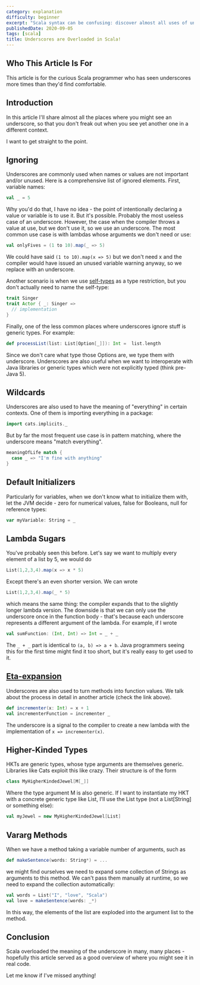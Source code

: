 ```yaml
---
category: explanation
difficulty: beginner
excerpt: "Scala syntax can be confusing: discover almost all uses of underscores and why understanding their inconsistent philosophy is worthwhile"
publishedDate: 2020-09-05
tags: [scala]
title: Underscores are Overloaded in Scala!
---
```


## Who This Article Is For

This article is for the curious Scala programmer who has seen underscores more times than they'd find comfortable.

## Introduction

In this article I'll share almost all the places where you might see an underscore, so that you don't freak out when you see yet another one in a different context.

I want to get straight to the point.

## Ignoring

Underscores are commonly used when names or values are not important and/or unused. Here is a comprehensive list of ignored elements. First, variable names:

```scala
val _ = 5
```

Why you'd do that, I have no idea - the point of intentionally declaring a value or variable is to use it. But it's possible. Probably the most useless case of an underscore. However, the case when the compiler throws a value at use, but we don't use it, so we use an underscore. The most common use case is with lambdas whose arguments we don't need or use:

```scala
val onlyFives = (1 to 10).map(_ => 5)
```

We could have said `(1 to 10).map(x => 5)` but we don't need x and the compiler would have issued an unused variable warning anyway, so we replace with an underscore.

Another scenario is when we use [self-types](/articles/self-types-in-scala-overview) as a type restriction, but you don't actually need to name the self-type:

```scala
trait Singer
trait Actor { _: Singer =>
  // implementation
}
```

Finally, one of the less common places where underscores ignore stuff is generic types. For example:

```scala
def processList(list: List[Option[_]]): Int =  list.length
```

Since we don't care what type those Options are, we type them with underscore. Underscores are also useful when we want to interoperate with Java libraries or generic types which were not explicitly typed (think pre-Java 5).

## Wildcards

Underscores are also used to have the meaning of "everything" in certain contexts. One of them is importing everything in a package:

```scala
import cats.implicits._
```

But by far the most frequent use case is in pattern matching, where the underscore means "match everything".

```scala
meaningOfLife match {
  case _ => "I'm fine with anything"
}
```

## Default Initializers

Particularly for variables, when we don't know what to initialize them with, let the JVM decide - zero for numerical values, false for Booleans, null for reference types:

```scala
var myVariable: String = _
```

## Lambda Sugars

You've probably seen this before. Let's say we want to multiply every element of a list by 5, we would do

```scala
List(1,2,3,4).map(x => x * 5)
```

Except there's an even shorter version. We can wrote

```scala
List(1,2,3,4).map(_ * 5)
```

which means the same thing: the compiler expands that to the slightly longer lambda version. The downside is that we can only use the underscore once in the function body - that's because each underscore represents a different argument of the lambda. For example, if I wrote

```scala
val sumFunction: (Int, Int) => Int = _ + _
```

The `_ + _` part is identical to `(a, b) => a + b`. Java programmers seeing this for the first time might find it too short, but it's really easy to get used to it.

## [Eta-expansion](/articles/eta-expansion-and-partially-applied-functions-in-scala)

Underscores are also used to turn methods into function values. We talk about the process in detail in another article (check the link above).

```scala
def incrementer(x: Int) = x + 1
val incrementerFunction = incrementer _
```

The underscore is a signal to the compiler to create a new lambda with the implementation of `x => incrementer(x)`.

## Higher-Kinded Types

HKTs are generic types, whose type arguments are themselves generic. Libraries like Cats exploit this like crazy. Their structure is of the form

```scala
class MyHigherKindedJewel[M[_]]
```

Where the type argument M is also generic. If I want to instantiate my HKT with a concrete generic type like List, I'll use the List type (not a List[String] or something else):

```scala
val myJewel = new MyHigherKindedJewel[List]
```

## Vararg Methods

When we have a method taking a variable number of arguments, such as

```scala
def makeSentence(words: String*) = ...
```

we might find ourselves we need to expand some collection of Strings as arguments to this method. We can't pass them manually at runtime, so we need to expand the collection automatically:

```scala
val words = List("I", "love", "Scala")
val love = makeSentence(words: _*)
```

In this way, the elements of the list are exploded into the argument list to the method.

## Conclusion

Scala overloaded the meaning of the underscore in many, many places - hopefully this article served as a good overview of where you might see it in real code.

Let me know if I've missed anything!
